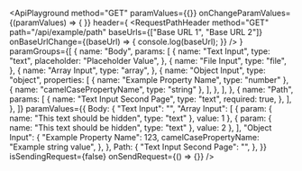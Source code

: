 
<ApiPlayground
    method="GET"
    paramValues={{}}
    onChangeParamValues={(paramValues) => {
    }}
    header={
        <RequestPathHeader
            method="GET"
            path="/api/example/path"
            baseUrls={["Base URL 1", "Base URL 2"]}
            onBaseUrlChange={(baseUrl) => {
                console.log(baseUrl);
            }}
        />
    }
    paramGroups={[
        {
            name: "Body",
            params: [
                {
                    name: "Text Input",
                    type: "text",
                    placeholder: "Placeholder Value",
                },
                {
                    name: "File Input",
                    type: "file",
                },
                {
                    name: "Array Input",
                    type: "array",
                },
                {
                    name: "Object Input",
                    type: "object",
                    properties: [
                        { name: "Example Property Name", type: "number" },
                        { name: "camelCasePropertyName", type: "string" },
                    ],
                },
            ],
        },
        {
            name: "Path",
            params: [
                {
                    name: "Text Input Second Page",
                    type: "text",
                    required: true,
                },
            ],
        },
    ]}
    paramValues={{
        Body: {
            "Text Input": "",
            "Array Input": [
                { param: { name: "This text should be hidden", type: "text" }, value: 1 },
                { param: { name: "This text should be hidden", type: "text" }, value: 2 },
            ],
            "Object Input": {
                "Example Property Name": 123,
                camelCasePropertyName: "Example string value",
            },
        },
        Path: {
            "Text Input Second Page": "",
        },
    }}
    isSendingRequest={false}
    onSendRequest={() => {}}
/>
